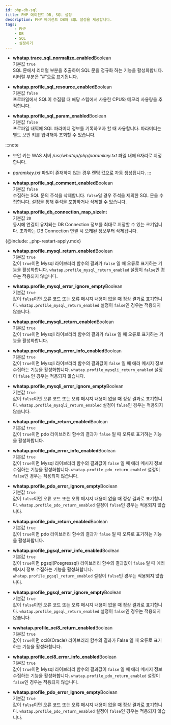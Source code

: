```yaml
---
id: php-db-sql
title: PHP 에이전트 DB, SQL 설정
description: PHP 에이전트 DB와 SQL 설정을 제공합니다.
tags:
    - PHP
    - DB
    - SQL
    - 설정하기
---
```


* **whatap.trace_sql_normalize_enabled**<span class='type'>Boolean</span><br/>
    기본값 `true`<br/>
    SQL 문에서 리터럴 부분을 추출하여 SQL 문을 정규화 하는 기능을 활성화합니다. 리터럴 부분은 "#"으로 표기됩니다.

* **whatap.profile_sql_resource_enabled**<span class='type'>Boolean</span><br/>
    기본값 `false`<br/>
    프로파일에서 SQL이 수집될 때 해당 스텝에서 사용한 CPU와 메모리 사용량을 추적합니다.

* **whatap.profile_sql_param_enabled**<span class='type'>Boolean</span><br/>
    기본값 `false`<br/>
    프로파일 내역에 SQL 파라미터 정보를 기록하고자 할 때 사용합니다. 파라미터는 별도 보안 키를 입력해야 조회할 수 있습니다.

:::note
* 보안 키는 WAS 서버 */usr/whatap/php/paramkey.txt* 파일 내에 6자리로 지정합니다.
* *paramkey.txt* 파일이 존재하지 않는 경우 랜덤 값으로 자동 생성됩니다.
:::

* **whatap.profile_sql_comment_enabled**<span class='type'>Boolean</span><br/>
    기본값 `false`<br/>
    수집하는 SQL 문의 주석을 삭제합니다. `false`일 경우 주석을 제외한 SQL 문을 수집합니다. 설정을 통해 주석을 포함하거나 삭제할 수 있습니다.

* **whatap.profile_db_connection_map_size**<span class='type'>Int</span><br/>
    기본값 `20`<br/>
    동시에 연결이 유지되는 DB Connection 정보를 최대로 저장할 수 있는 크기입니다. 초과하는 DB Connection 연결 시 오래된 정보부터 삭제됩니다. 

{@include: _php-restart-apply.mdx}

* **whatap.profile_mysql_return_enabled**<span class='type'>Boolean</span><br/>
    기본값 `true`<br/>
    값이 `true`이면  Mysql 라이브러리 함수의 결과가 `false` 일 때 오류로 표기하는 기능을 활성화합니다. `whatap.profile_mysql_return_enabled` 설정이 `false`인 경우는 적용되지 않습니다.

* **whatap.profile_mysql_error_ignore_empty**<span class='type'>Boolean</span><br/>
    기본값 `true`<br/>
    값이 `false`이면  오류 코드 또는 오류 메시지 내용이 없을 때 정상 결과로 표기합니다. `whatap.profile_mysql_return_enabled` 설정이 `false`인 경우는 적용되지 않습니다.

* **whatap.profile_mysqli_return_enabled**<span class='type'>Boolean</span><br/>
    기본값 `true`<br/>
    값이 `true`이면  Mysqli 라이브러리 함수의 결과가 `false` 일 때 오류로 표기하는 기능을 활성화합니다.

* **whatap.profile_mysqli_error_info_enabled**<span class='type'>Boolean</span><br/>
    기본값 `true`<br/>
    값이 `true`이면  Mysqli 라이브러리 함수의 결과값이 `false` 일 때 에러 메시지 정보 수집하는 기능을 활성화합니다. `whatap.profile_mysqli_return_enabled` 설정이 `false` 인 경우는 적용되지 않습니다.

* **whatap.profile_mysqli_error_ignore_empty**<span class='type'>Boolean</span><br/>
    기본값 `true`<br/>
    값이 `false`이면  오류 코드 또는 오류 메시지 내용이 없을 때 정상 결과로 표기합니다. `whatap.profile_mysqli_return_enabled` 설정이 `false`인 경우는 적용되지 않습니다.

* **whatap.profile_pdo_return_enabled**<span class='type'>Boolean</span><br/>
    기본값 `true`<br/>
    값이 `true`이면  pdo 라이브러리 함수의 결과가 `false` 일 때 오류로 표기하는 기능을 활성화합니다.

* **whatap.profile_pdo_error_info_enabled**<span class='type'>Boolean</span><br/>
    기본값 `true`<br/>
    값이 `true`이면  Mysql 라이브러리 함수의 결과값이 `false` 일 때 에러 메시지 정보 수집하는 기능을 활성화합니다. `whatap.profile_pdo_return_enabled` 설정이 `false`인 경우는 적용되지 않습니다.

* **whatap.profile_pdo_error_ignore_empty**<span class='type'>Boolean</span><br/>
    기본값 `true`<br/>
    값이 `false`이면  오류 코드 또는 오류 메시지 내용이 없을 때 정상 결과로 표기합니다. `whatap.profile_pdo_return_enabled` 설정이 `false`인 경우는 적용되지 않습니다.

* **whatap.profile_pdo_return_enabled**<span class='type'>Boolean</span><br/>
    기본값 `true`<br/>
    값이 `true`이면  pdo 라이브러리 함수의 결과가 `false` 일 때 오류로 표기하는 기능을 활성화합니다.

* **whatap.profile_pgsql_error_info_enabled**<span class='type'>Boolean</span><br/>
    기본값 `true`<br/>
    값이 `true`이면  pgsql(Posgressql) 라이브러리 함수의 결과값이 `false` 일 때 에러 메시지 정보 수집하는 기능을 활성화합니다. `whatap.profile_pgsql_return_enabled` 설정이 `false`인 경우는 적용되지 않습니다.

* **whatap.profile_pgsql_error_ignore_empty**<span class='type'>Boolean</span><br/>
    기본값 `true`<br/>
    값이 `false`이면  오류 코드 또는 오류 메시지 내용이 없을 때 정상 결과로 표기합니다. `whatap.profile_pgsql_return_enabled` 설정이 `false`인 경우는 적용되지 않습니다.

* **wwhatap.profile_oci8_return_enabled**<span class='type'>Boolean</span><br/>
    기본값 `true`<br/>
    값이 `true`이면  oci8(Oracle) 라이브러리 함수의 결과가 False 일 때 오류로 표기하는 기능을 활성화합니다.

* **whatap.profile_oci8_error_info_enabled**<span class='type'>Boolean</span><br/>
    기본값 `true`<br/>
    값이 `true`이면  Mysql 라이브러리 함수의 결과값이 `false` 일 때 에러 메시지 정보 수집하는 기능을 활성화합니다. `whatap.profile_pdo_return_enabled` 설정이 `false`인 경우는 적용되지 않습니다.

* **whatap.profile_pdo_error_ignore_empty**<span class='type'>Boolean</span><br/>
    기본값 `true`<br/>
    값이 `false`이면  오류 코드 또는 오류 메시지 내용이 없을 때 정상 결과로 표기합니다. `whatap.profile_pdo_return_enabled` 설정이 `false`인 경우는 적용되지 않습니다.